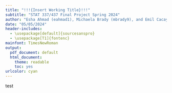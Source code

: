 ```yaml
---
title: "!!!{Insert Working Title}!!!"
subtitle: "STAT 337/437 Final Project Spring 2024"
author: "Esha Ahmad (eahmad1), Michaela Brady (mbrady9), and Emil Cacayan (ecacayan)"
date: "05/05/2024"
header-includes:
  - \usepackage[default]{sourcesanspro}
  - \usepackage[T1]{fontenc}
mainfont: TimesNewRoman
output:
  pdf_document: default
  html_document:
    theme: readable
    toc: yes
urlcolor: cyan
---
```


test